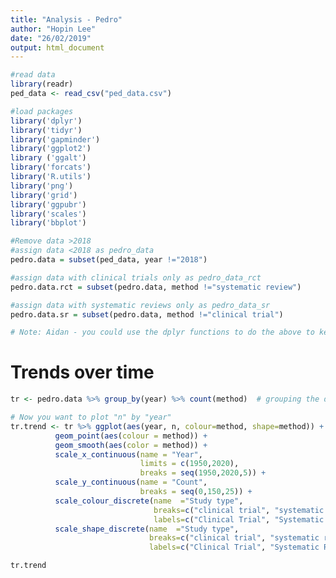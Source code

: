 ```yaml
---
title: "Analysis - Pedro"
author: "Hopin Lee"
date: "26/02/2019"
output: html_document
---
```


```r

#read data
library(readr)
ped_data <- read_csv("ped_data.csv")

#load packages
library('dplyr')
library('tidyr')
library('gapminder')
library('ggplot2')
library ('ggalt')
library('forcats')
library('R.utils') 
library('png')
library('grid')
library('ggpubr')
library('scales') 
library('bbplot')

#Remove data >2018 
#assign data <2018 as pedro_data
pedro.data = subset(ped_data, year !="2018") 

#assign data with clinical trials only as pedro_data_rct
pedro.data.rct = subset(pedro.data, method !="systematic review")

#assign data with systematic reviews only as pedro_data_sr
pedro.data.sr = subset(pedro.data, method !="clinical trial")

# Note: Aidan - you could use the dplyr functions to do the above to keep the analysis tidy. No biggie though... 
```


# Trends over time
```r
tr <- pedro.data %>% group_by(year) %>% count(method)  # grouping the data by year, then counting the number of trials and reviews. Then assigning that dataframe to "tr". 

# Now you want to plot "n" by "year" 
tr.trend <- tr %>% ggplot(aes(year, n, colour=method, shape=method)) +
          geom_point(aes(colour = method)) +
          geom_smooth(aes(color = method)) +
          scale_x_continuous(name = "Year",
                             limits = c(1950,2020), 
                             breaks = seq(1950,2020,5)) +
          scale_y_continuous(name = "Count",
                             breaks = seq(0,150,25)) +
          scale_colour_discrete(name  ="Study type",
                                breaks=c("clinical trial", "systematic review"),
                                labels=c("Clinical Trial", "Systematic Review")) +
          scale_shape_discrete(name  ="Study type",
                               breaks=c("clinical trial", "systematic review"),
                               labels=c("Clinical Trial", "Systematic Review"))

tr.trend
```

